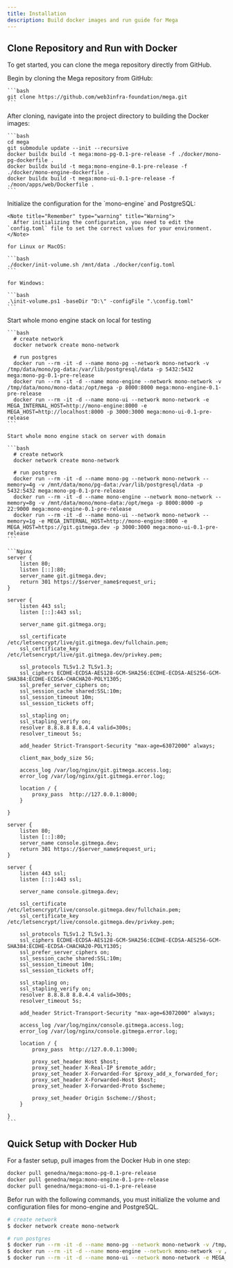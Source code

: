 ```yaml
---
title: Installation
description: Build docker images and run guide for Mega
---
```


## Clone Repository and Run with Docker
To get started, you can clone the mega repository directly from GitHub.

<Stepper>
  <StepperItem title="Step 1: Clone the Mega Repository">
    Begin by cloning the Mega repository from GitHub:

    ```bash
    git clone https://github.com/web3infra-foundation/mega.git
    ```
  </StepperItem>

  <StepperItem title="Step 2: Access the Project Directory and Build Docker Images">
    After cloning, navigate into the project directory to building the Docker images:

    ```bash
    cd mega
    git submodule update --init --recursive
    docker buildx build -t mega:mono-pg-0.1-pre-release -f ./docker/mono-pg-dockerfile .
    docker buildx build -t mega:mono-engine-0.1-pre-release -f ./docker/mono-engine-dockerfile .
    docker buildx build -t mega:mono-ui-0.1-pre-release -f ./moon/apps/web/Dockerfile .
    ```
  </StepperItem>

  <StepperItem title="Step 3: Initialize for mono-engine and PostgreSQL">
    Initialize the configuration for the `mono-engine` and PostgreSQL:

    <Note title="Remember" type="warning" title="Warning">
      After initializing the configuration, you need to edit the `config.toml` file to set the correct values for your environment.
    </Note>

    for Linux or MacOS:

    ```bash
    ./docker/init-volume.sh /mnt/data ./docker/config.toml
    ```

    for Windows:

    ```bash
    .\init-volume.ps1 -baseDir "D:\" -configFile ".\config.toml"
    ```
  </StepperItem>

  <StepperItem title="Step 4: Start Whole Mono Engine Stack on local or server with domain">
    Start whole mono engine stack on local for testing

    ```bash
      # create network
      docker network create mono-network

      # run postgres
      docker run --rm -it -d --name mono-pg --network mono-network -v /tmp/data/mono/pg-data:/var/lib/postgresql/data -p 5432:5432 mega:mono-pg-0.1-pre-release
      docker run --rm -it -d --name mono-engine --network mono-network -v /tmp/data/mono/mono-data:/opt/mega -p 8000:8000 mega:mono-engine-0.1-pre-release
      docker run --rm -it -d --name mono-ui --network mono-network -e MEGA_INTERNAL_HOST=http://mono-engine:8000 -e MEGA_HOST=http://localhost:8000 -p 3000:3000 mega:mono-ui-0.1-pre-release
    ```

    Start whole mono engine stack on server with domain

    ```bash
      # create network
      docker network create mono-network

      # run postgres
      docker run --rm -it -d --name mono-pg --network mono-network --memory=4g -v /mnt/data/mono/pg-data:/var/lib/postgresql/data -p 5432:5432 mega:mono-pg-0.1-pre-release
      docker run --rm -it -d --name mono-engine --network mono-network --memory=8g -v /mnt/data/mono/mono-data:/opt/mega -p 8000:8000 -p 22:9000 mega:mono-engine-0.1-pre-release
      docker run --rm -it -d --name mono-ui --network mono-network --memory=1g -e MEGA_INTERNAL_HOST=http://mono-engine:8000 -e MEGA_HOST=https://git.gitmega.dev -p 3000:3000 mega:mono-ui-0.1-pre-release
    ```
  </StepperItem>

  <StepperItem title="Option: Nginx Configuration for Mono">


    ```Nginx
    server {
        listen 80;
        listen [::]:80;
        server_name git.gitmega.dev;
        return 301 https://$server_name$request_uri;
    }

    server {
        listen 443 ssl;
        listen [::]:443 ssl;

        server_name git.gitmega.org;

        ssl_certificate /etc/letsencrypt/live/git.gitmega.dev/fullchain.pem;
        ssl_certificate_key /etc/letsencrypt/live/git.gitmega.dev/privkey.pem;

        ssl_protocols TLSv1.2 TLSv1.3;
        ssl_ciphers ECDHE-ECDSA-AES128-GCM-SHA256:ECDHE-ECDSA-AES256-GCM-SHA384:ECDHE-ECDSA-CHACHA20-POLY1305;
        ssl_prefer_server_ciphers on;
        ssl_session_cache shared:SSL:10m;
        ssl_session_timeout 10m;
        ssl_session_tickets off;

        ssl_stapling on;
        ssl_stapling_verify on;
        resolver 8.8.8.8 8.8.4.4 valid=300s;
        resolver_timeout 5s;

        add_header Strict-Transport-Security "max-age=63072000" always;

        client_max_body_size 5G;

        access_log /var/log/nginx/git.gitmega.access.log;
        error_log /var/log/nginx/git.gitmega.error.log;

        location / {
            proxy_pass  http://127.0.0.1:8000;
        }

    }

    server {
        listen 80;
        listen [::]:80;
        server_name console.gitmega.dev;
        return 301 https://$server_name$request_uri;
    }

    server {
        listen 443 ssl;
        listen [::]:443 ssl;

        server_name console.gitmega.dev;

        ssl_certificate /etc/letsencrypt/live/console.gitmega.dev/fullchain.pem;
        ssl_certificate_key /etc/letsencrypt/live/console.gitmega.dev/privkey.pem;

        ssl_protocols TLSv1.2 TLSv1.3;
        ssl_ciphers ECDHE-ECDSA-AES128-GCM-SHA256:ECDHE-ECDSA-AES256-GCM-SHA384:ECDHE-ECDSA-CHACHA20-POLY1305;
        ssl_prefer_server_ciphers on;
        ssl_session_cache shared:SSL:10m;
        ssl_session_timeout 10m;
        ssl_session_tickets off;

        ssl_stapling on;
        ssl_stapling_verify on;
        resolver 8.8.8.8 8.8.4.4 valid=300s;
        resolver_timeout 5s;

        add_header Strict-Transport-Security "max-age=63072000" always;

        access_log /var/log/nginx/console.gitmega.access.log;
        error_log /var/log/nginx/console.gitmega.error.log;

        location / {
            proxy_pass  http://127.0.0.1:3000;

            proxy_set_header Host $host;
            proxy_set_header X-Real-IP $remote_addr;
            proxy_set_header X-Forwarded-For $proxy_add_x_forwarded_for;
            proxy_set_header X-Forwarded-Host $host;
            proxy_set_header X-Forwarded-Proto $scheme;

            proxy_set_header Origin $scheme://$host;
        }

    }
    ```
  </StepperItem>
</Stepper>

## Quick Setup with Docker Hub

For a faster setup, pull images from the Docker Hub in one step:

```bash
docker pull genedna/mega:mono-pg-0.1-pre-release
docker pull genedna/mega:mono-engine-0.1-pre-release
docker pull genedna/mega:mono-ui-0.1-pre-release
```

<Note title="Remember" type="warning" title="Warning">
Befor run with the following commands, you must initialize the volume and configuration files for mono-engine and PostgreSQL.
</Note>

```bash
# create network
$ docker network create mono-network

# run postgres
$ docker run --rm -it -d --name mono-pg --network mono-network -v /tmp/data/mono/pg-data:/var/lib/postgresql/data -p 5432:5432 genedna/mega:mono-pg-0.1-pre-release
$ docker run --rm -it -d --name mono-engine --network mono-network -v /tmp/data/mono/mono-data:/opt/mega -p 8000:8000 genedna/mega:mono-engine-0.1-pre-release
$ docker run --rm -it -d --name mono-ui --network mono-network -e MEGA_INTERNAL_HOST=http://mono-engine:8000 -e MEGA_HOST=http://console.gitmega.dev -p 3000:3000 genedna/mega:mono-ui-0.1-pre-release
```
